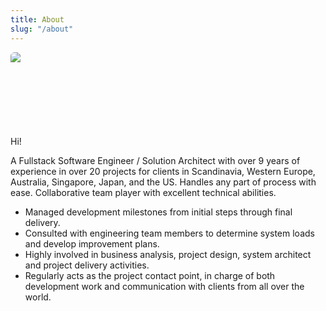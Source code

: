 ```yaml
---
title: About
slug: "/about"
---
```


<div style="width: 120px; height: 120px; border-radius: 5%; overflow: hidden;">
  <img src="./profile.jpg" />
</div>

Hi!

A Fullstack Software Engineer / Solution Architect with over 9 years of experience in over 20 projects for clients in Scandinavia, Western Europe, Australia, Singapore, Japan, and the US.
Handles any part of process with ease. Collaborative team player with excellent technical abilities.
- Managed development milestones from initial steps through final delivery.
- Consulted with engineering team members to determine system loads and develop improvement plans.
- Highly involved in business analysis, project design, system architect and project delivery activities.
- Regularly acts as the project contact point, in charge of both development work and communication with clients from all over the world.
